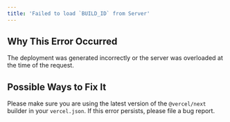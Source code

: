 ```yaml
---
title: 'Failed to load `BUILD_ID` from Server'
---
```


## Why This Error Occurred

The deployment was generated incorrectly or the server was overloaded at the time of the request.

## Possible Ways to Fix It

Please make sure you are using the latest version of the `@vercel/next` builder in your `vercel.json`.
If this error persists, please file a bug report.

